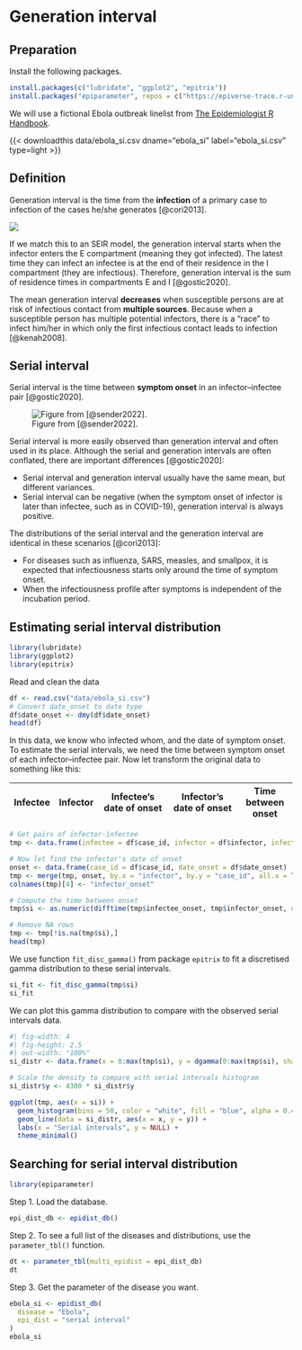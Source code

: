 # Generation interval

::: {.callout-note}

## Preparation

Install the following packages.

```r
install.packages(c("lubridate", "ggplot2", "epitrix"))
install.packages("epiparameter", repos = c("https://epiverse-trace.r-universe.dev", "https://cloud.r-project.org"))
```

We will use a fictional Ebola outbreak linelist from [The Epidemiologist R Handbook](https://epirhandbook.com/new_pages/data_used.html).

{{< downloadthis data/ebola_si.csv dname="ebola_si" label="ebola_si.csv" type=light >}}

:::

## Definition

::: {.callout-tip appearance="simple"}
::: {#def-gen-int}
Generation interval is the time from the **infection** of a primary case to infection of the cases he/she generates [@cori2013].
:::
:::

![](img/rnum/gen-int.svg)

If we match this to an SEIR model, the generation interval starts when the infector enters the E compartment (meaning they got infected). The latest time they can infect an infectee is at the end of their residence in the I compartment (they are infectious). Therefore, generation interval is the sum of residence times in compartments E and I [@gostic2020].

The mean generation interval **decreases** when susceptible persons are at risk of infectious contact from **multiple sources**. Because when a susceptible person has multiple potential infectors, there is a "race" to infect him/her in which only the first infectious contact leads to infection [@kenah2008].

## Serial interval

::: {.callout-tip appearance="simple"}
::: {#def-ser-int}
Serial interval is the time between **symptom onset** in an infector–infectee pair [@gostic2020].
:::
:::

![Figure from [@sender2022].](img/rnum/gen-ser-int.png)

Serial interval is more easily observed than generation interval and often used in its place. Although the serial and generation intervals are often conflated, there are important differences [@gostic2020]:

-   Serial interval and generation interval usually have the same mean, but different variances.
-   Serial interval can be negative (when the symptom onset of infector is later than infectee, such as in COVID-19), generation interval is always positive.

The distributions of the serial interval and the generation interval are identical in these scenarios [@cori2013]:

-   For diseases such as influenza, SARS, measles, and smallpox, it is expected that infectiousness starts only around the time of symptom onset.
-   When the infectiousness profile after symptoms is independent of the incubation period.

## Estimating serial interval distribution

```r
library(lubridate)
library(ggplot2)
library(epitrix)
```

Read and clean the data

```r
df <- read.csv("data/ebola_si.csv")
# Convert date_onset to date type
df$date_onset <- dmy(df$date_onset)
head(df)
```

In this data, we know who infected whom, and the date of symptom onset. To estimate the serial intervals, we need the time between symptom onset of each infector–infectee pair. Now let transform the original data to something like this:

| Infectee | Infector | Infectee's date of onset | Infector's date of onset | Time between onset |
|----------|----------|--------------------------|--------------------------|--------------------|

```r
# Get pairs of infector-infectee
tmp <- data.frame(infectee = df$case_id, infector = df$infector, infectee_onset = df$date_onset)

# Now let find the infector's date of onset
onset <- data.frame(case_id = df$case_id, date_onset = df$date_onset)
tmp <- merge(tmp, onset, by.x = "infector", by.y = "case_id", all.x = T)
colnames(tmp)[4] <- "infector_onset"

# Compute the time between onset
tmp$si <- as.numeric(difftime(tmp$infectee_onset, tmp$infector_onset, unit = "days"))

# Remove NA rows
tmp <- tmp[!is.na(tmp$si),]
head(tmp)
```

We use function `fit_disc_gamma()` from package `epitrix` to fit a discretised gamma distribution to these serial intervals.

```r
si_fit <- fit_disc_gamma(tmp$si)
si_fit
```

We can plot this gamma distribution to compare with the observed serial intervals data.

```r
#| fig-width: 4
#| fig-height: 2.5
#| out-width: "100%"
si_distr <- data.frame(x = 0:max(tmp$si), y = dgamma(0:max(tmp$si), shape = si_fit$distribution$parameters$shape, scale = si_fit$distribution$parameters$scale))

# Scale the density to compare with serial intervals histogram
si_distr$y <- 4300 * si_distr$y

ggplot(tmp, aes(x = si)) +
  geom_histogram(bins = 50, color = "white", fill = "blue", alpha = 0.4) +
  geom_line(data = si_distr, aes(x = x, y = y)) +
  labs(x = "Serial intervals", y = NULL) +
  theme_minimal()
```

## Searching for serial interval distribution

```r
library(epiparameter)
```

Step 1. Load the database.

```r
epi_dist_db <- epidist_db()
```

Step 2. To see a full list of the diseases and distributions, use the `parameter_tbl()` function.

```r
dt <- parameter_tbl(multi_epidist = epi_dist_db)
dt
```

Step 3. Get the parameter of the disease you want.

```r
ebola_si <- epidist_db(
  disease = "Ebola",
  epi_dist = "serial interval"
)
ebola_si
```

